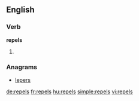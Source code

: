 ==English==

===Verb===
'''repels'''

# {{third-person singular of|repel}}

===Anagrams===
* [[lepers#English|lepers]]

[[de:repels]]
[[fr:repels]]
[[hu:repels]]
[[simple:repels]]
[[vi:repels]]